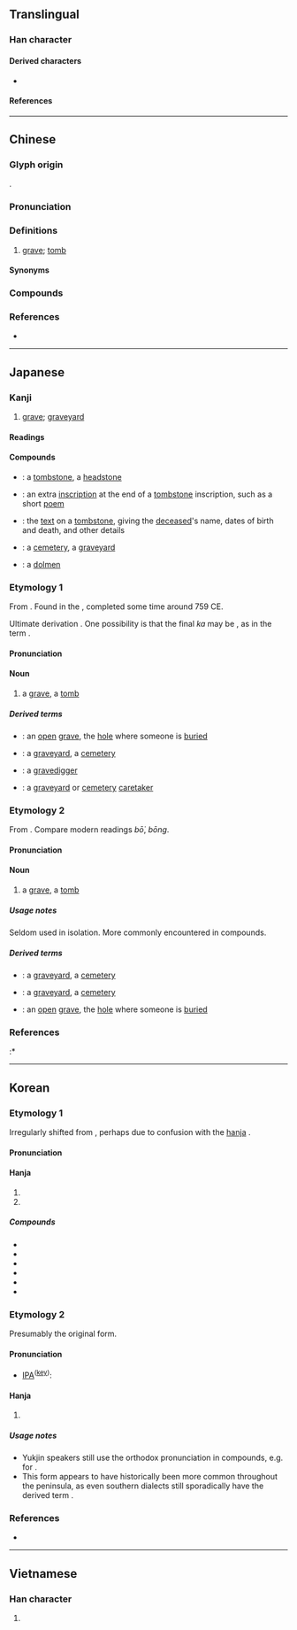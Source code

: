 {{character info}}
==Translingual==
{{Han stroke|[[File:墓 - U+05893- KanjiVG stroke order.svg]]}}

===Han character===
{{Han char|rn=32|rad=土|as=10|sn=13 (Mainland China, Japan), 14 (Hong Kong)|four=44104|canj=TAKG|ids=⿱莫土}}

====Derived characters====
* {{l|mul|[[𭂥]], [[𫮲]], [[𮁒]]}}

====References====
{{Han ref|kx=0238.120|dkj=05431|dj=0476.190|hdz=10470.090|uh=5893}}

----

==Chinese==
{{zh-forms|alt=圶-2nd round simp.}}

===Glyph origin===
{{Han etym}}
{{Han compound|莫|土|ls=psc|c1=p|c2=s}}.

===Pronunciation===
{{zh-pron
|m=mù
|m-s=mo4
|c=mou6
|c-t=
|g=
|h=pfs=mu
|j=mu3
|mb=
|md=muó
|mn=ml,jj,tp,lk,sx,km,mg,hc,ph:bō͘/xm,zz,zp,kh,tn,yl,hc,tc:bōng
|mn-t=mo6
|w=3mu
|x=
|mc=y
|oc=y
|cat=n
}}

===Definitions===
{{zh-hanzi}}

# [[grave]]; [[tomb]]

====Synonyms====
{{zh-dial|墳}}

===Compounds===
{{zh-der|墓碑|墓道|墓地|墓碣|墓門|墓木|墓室|墓穴|墓園|墓葬|墓誌|墓坑|墟墓|壟墓|冢墓|徒不上墓|修墓|墓祭|墳墓|墓田|墓木已拱|廬墓|公墓|墓誌銘|墓生兒子|墓表|墓券|封墓|墓記|丘墓|祖墓|盜墓|掃墓節|掃墓|省墓|易墓|掘墓人|諛墓|陵墓|鞭墓|自掘墳墓|覆墓|鎮墓獸|誓墓|墓群|痟狗舂墓壙:siáu káu cheng bōng-khòng;Min Nan}}

===References===
* {{R:yue:Hanzi}}

{{zh-cat|Intermediate}}

----

==Japanese==

===Kanji===
{{ja-kanji|grade=5|rs=土11}}

# [[grave]]; [[graveyard]]

====Readings====
{{ja-readings
|goon=も
|kanon=ぼ
|kun=はか-
|nanori=つか
}}

====Compounds====
{{der-top|Compounds}}
* {{ja-r|墓%碣|ぼ%けつ}}: a [[tombstone]], a [[headstone]]
* {{ja-r|墓%誌%銘|ぼ%し%めい}}: an extra [[inscription]] at the end of a [[tombstone]] inscription, such as a short [[poem]]
* {{ja-r|墓%表|ぼ%ひょう}}: the [[text]] on a [[tombstone]], giving the [[deceased]]'s name, dates of birth and death, and other details
* {{ja-r|墓%地|ぼ%ち}}: a [[cemetery]], a [[graveyard]]
* {{ja-r|支%石%墓|し%せき%ぼ}}: a [[dolmen]]
{{der-bottom}}

===Etymology 1===
{{ja-kanjitab|yomi=k|はか}}

From {{inh|ja|ojp|sort=はか|-}}. Found in the ''{{w|Man'yōshū}}'', completed some time around 759 CE.

Ultimate derivation {{unk|ja|nocap=1|sort=はか}}. One possibility is that the final ''ka'' may be {{m|ja|処|tr=ka|pos=suffix denoting place}}, as in the term {{m|ja|住み処|tr=sumika||dwelling, home, abode|lit=living place}}.

====Pronunciation====
{{ja-pron|yomi=k|はか|acc=2|acc_ref=DJR}}

====Noun====
{{ja-noun|はか}}

# a [[grave]], a [[tomb]]

=====Derived terms=====
{{der-top}}
* {{ja-r|墓%穴|はか%あな}}: an [[open]] [[grave]], the [[hole]] where someone is [[buried]]
* {{ja-r|墓%場|はか%ば}}: a [[graveyard]], a [[cemetery]]
* {{ja-r|墓%掘り|はか%ほり}}: a [[gravedigger]]
* {{ja-r|墓%屋|はか%や}}: a [[graveyard]] or [[cemetery]] [[caretaker]]
{{der-bottom}}

===Etymology 2===
{{ja-kanjitab|yomi=o|ぼ}}

From {{der|ja|ltc|墓|tr=muoᴴ|t=grave, tomb}}. Compare modern {{cog|nan|-}} readings ''bō͘'', ''bōng''.

====Pronunciation====
{{ja-pron|yomi=kanon|ぼ}}

====Noun====
{{ja-noun|ぼ}}

# a [[grave]], a [[tomb]]

=====Usage notes=====
Seldom used in isolation. More commonly encountered in compounds.

=====Derived terms=====
{{der-top}}
* {{ja-r|墓%域|ぼ%いき}}: a [[graveyard]], a [[cemetery]]
* {{ja-r|墓%地|ぼ%ち}}: a [[graveyard]], a [[cemetery]]
* {{ja-r|墓%穴|ぼ%けつ}}: an [[open]] [[grave]], the [[hole]] where someone is [[buried]]
{{der-bottom}}

===References===
<references/>
:* {{R:Kokugo Dai Jiten}}

----

==Korean==

===Etymology 1===
Irregularly shifted from {{der|ko|ltc|sort=묘|-}} {{ltc-l|墓}}, perhaps due to confusion with the [[hanja]] {{m|ko|廟|tr=myo|t=temple}}.
{{hanja-ety
|dk={{okm-l|몽〮|mwó|link=no}}
|m={{okm-l|묘〯|mywǒ}}
|mh={{okm-l|무덤〮|mwùtém}}
|ml=喪葬#중35B
|m3={{okm-l|묘|mywo}}
|m3h={{okm-l|분묘|pwunmywo}}
}}
====Pronunciation====
{{ko-hanja-pron|묘|l=y}}

====Hanja====
{{ko-hanja-search}}
{{ko-hanja|무덤|묘}}

# {{hanja form of|묘|[[grave]]; [[tomb]]|noun}}
# {{hanja form of|묘|[[grave]]; [[tomb]]|affix}}

=====Compounds=====
{{der-top3|Compounds}}
* {{ko-l|묘비|墓碑}}
* {{ko-l|묘소|墓所}}
* {{ko-l|묘역|墓域}}
* {{ko-l|묘지|墓地}}
* {{ko-l|분묘|墳墓}}
* {{ko-l|성묘|省墓}}
{{der-bottom}}

===Etymology 2===
Presumably the original form.

====Pronunciation====
* {{a|{{w|Yukjin dialect|Yukjin}}}} [[Wiktionary:International Phonetic Alphabet|IPA]]<sup>([[Appendix:Korean pronunciation|key]])</sup>: {{IPAfont|[mó]}}

====Hanja====
{{ko-hanja|무덤|모}}

# {{lb|ko|Yukjin|Koryo-mar}} {{hanja form of|모|[[grave]]; [[tomb]]|noun}}

=====Usage notes=====
* Yukjin speakers still use the orthodox pronunciation in compounds, e.g. {{m|ko|묘디(墓地)}} for {{m|ko|묘지(墓地)}}.
* This form appears to have historically been more common throughout the peninsula, as even southern dialects still sporadically have the derived term {{m|ko|못자리|t=gravesite}}.

===References===
* {{cite-journal|title={{lang|ko|{{ruby|[漢](한)[字](자)[語](어)([方](방)[言](언)) 속의 [特](특)[異](이) [漢](한)[字](자)[音](음)}}—동북방언을 중심으로—}}|trans-title=Unusual character readings in (dialectal) Sino-Korean vocabulary: focusing on the Northeastern dialect|author={{lang|ko|곽충구}} (Kwak Chung-gu)|year=2018|journal=Gugeohak|volume=88|pages=3—32}}

----

==Vietnamese==

===Han character===
{{vi-readings|reading=mộ, mô, mồ|rs=土11}}

# {{rfdef|vi|sort=土11}}